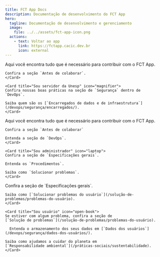 ```yaml
---
title: FCT App Docs
description: Documentação de desenvolvimento do FCT App
hero:
  tagline: Documentação de desenvolvimento e gerenciamento
  image:
    file: ../../assets/fct-app-icon.png
  actions:
    - text: Voltar ao app
      link: https://fctapp.cacic.dev.br
      icon: external
---
```



<CardGrid>
	<Card title="Sou desenvolvedor" icon="seti:json">
		Aqui você encontra tudo que é necessário para contribuir com o FCT App.

    Confira a seção `Antes de colaborar`.
    </Card>

    <Card title="Sou servidor da Unesp" icon="magnifier">
    Confira nossas boas práticas na seção de `Segurança` dentro de `DevOps`.

    Saiba quem são os [`Encarregados de dados e de infraestrutura`](/devops/segurança/encarregados/).
    </Card>

  <Card title="Sou DevOps" icon="rocket">
    Aqui você encontra tudo que é necessário para contribuir com o FCT App.

    Confira a seção `Antes de colaborar`

    Entenda a seção de `DevOps`.
    </Card>

    <Card title="Sou administrador" icon="laptop">
    Confira a seção de `Especificações gerais`.

    Entenda os `Procedimentos`.

    Saiba como `Solucionar problemas`.
    </Card>

  <Card title="Sou organizador" icon="document">
    Confira a seção de `Especificações gerais`.

    Saiba como [`Solucionar problemas do usuário`](/solução-de-problemas/problemas-do-usuário).
    </Card>

    <Card title="Sou usuário" icon="open-book">
    Se estiver com algum problema, confira a seção de [`Solução de problemas`](/solução-de-problemas/problemas-do-usuário).

      Entenda o armazenamento dos seus dados em [`Dados dos usuários`](/devops/segurança/dados-dos-usuários/).

    Saiba como ajudamos a cuidar do planeta em [`Responsabilidade ambiental`](/práticas-sociais/sustentabilidade).
    </Card>

</CardGrid>

